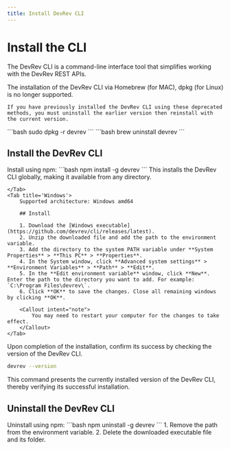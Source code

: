 ```yaml
---
title: Install DevRev CLI
---
```

# Install the CLI

The DevRev CLI is a command-line interface tool that simplifies working with the DevRev REST APIs.


<Callout intent="note">
    The installation of the DevRev CLI via Homebrew (for MAC), dpkg (for Linux) is no longer supported.

    If you have previously installed the DevRev CLI using these deprecated methods, you must uninstall the earlier version then reinstall with the current version.
</Callout>
<Tabs>
    <Tab title='Linux'>
        ```bash
        sudo dpkg -r devrev
        ```
    </Tab>
    <Tab title='Mac'>
        ```bash
        brew uninstall devrev
        ```
    </Tab>
</Tabs>

## Install the DevRev CLI

<Tabs>
    <Tab title='Mac/Linux'>
        Install using npm:
        ```bash
        npm install -g devrev
        ```
        This installs the DevRev CLI globally, making it available from any directory.

    </Tab>
    <Tab title='Windows'>
        Supported architecture: Windows amd64

        ## Install

        1. Download the [Windows executable](https://github.com/devrev/cli/releases/latest).
        2. Unzip the downloaded file and add the path to the environment variable.
        3. Add the directory to the system PATH variable under **System Properties** > **This PC** > **Properties**.
        4. In the System window, click **Advanced system settings** > **Environment Variables** > **Path** > **Edit**.
        5. In the **Edit environment variable** window, click **New**. Enter the path to the directory you want to add. For example: `C:\Program Files\devrev\`.
        6. Click **OK** to save the changes. Close all remaining windows by clicking **OK**.

        <Callout intent="note">
            You may need to restart your computer for the changes to take effect.
        </Callout>
    </Tab>
</Tabs>


Upon completion of the installation, confirm its success by checking the version of the DevRev CLI.
```bash
devrev --version
```
This command presents the currently installed version of the DevRev CLI, thereby verifying its successful installation.

## Uninstall the DevRev CLI

<Tabs>
    <Tab title='Mac/Linux'>
        Uninstall using npm:
        ```bash
        npm uninstall -g devrev
        ```
    </Tab>
    <Tab title='Windows'>
        1. Remove the path from the environment variable.
        2. Delete the downloaded executable file and its folder.
    </Tab>
</Tabs>